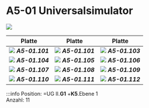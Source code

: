 



# A5-01 Universalsimulator

<a target="_blank" href={hps_sps_universal_simulator}> <img src={hps_sps_universal_simulator_min} /> </a>

| Platte | Platte | Platte |
|----|----|---|
| <img src={hps_a5_01_101} /> ***A5-01.101*** | <img src={hps_a5_01_101} /> ***A5-01.101*** | <img src={hps_a5_01_103} /> ***A5-01.103*** |
| <img src={hps_a5_01_104} /> ***A5-01.104*** | <img src={hps_a5_01_105} /> ***A5-01.105*** | <img src={hps_a5_01_106} /> ***A5-01.106*** |
| <img src={hps_a5_01_107} /> ***A5-01.107*** | <img src={hps_a5_01_108} /> ***A5-01.108*** | <img src={hps_a5_01_109} /> ***A5-01.109*** |
| <img src={hps_a5_01_110} /> ***A5-01.110*** | <img src={hps_a5_01_111} /> ***A5-01.111*** | <img src={hps_a5_01_112} /> ***A5-01.112*** |

:::info
Position:   =UG II.**G1**  +**K5**.Ebene 1  \
Anzahl: 11